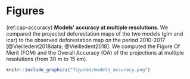# Figures

(ref:cap-accuracy) **Models' accuracy at multiple resolutions**. We compared the projected deforestation maps of the two models (glm and icar) to the observed deforestation map on the period 2010-2017 [@Vieilledent2018data; @Vieilledent2018]. We computed the Figure Of Merit (FOM) and the Overall Accuracy (OA) of the projections at multiple resolutions (from 30 m to 15 km).

```r
knitr::include_graphics("figures/models_accuracy.png")
```

\newpage